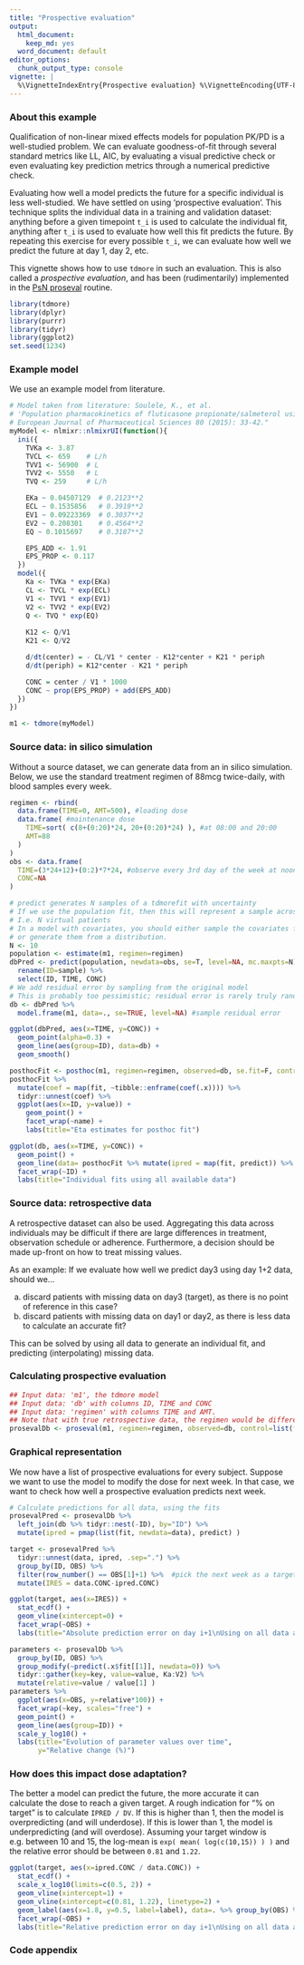 ```yaml
---
title: "Prospective evaluation"
output:
  html_document:
    keep_md: yes
  word_document: default
editor_options:
  chunk_output_type: console
vignette: |
  %\VignetteIndexEntry{Prospective evaluation} %\VignetteEncoding{UTF-8} %\VignetteEngine{knitr::rmarkdown}
---
```

### About this example {-}

Qualification of non-linear mixed effects models for population PK/PD is a well-studied problem. We can evaluate goodness-of-fit through several standard metrics like LL, AIC, by evaluating a visual predictive check or even evaluating key prediction metrics through a numerical predictive check.

Evaluating how well a model predicts the future for a specific individual is less well-studied. We have settled on using 'prospective evaluation'. This technique splits the individual data in a training and validation dataset: anything before a given timepoint `t_i` is used to calculate the individual fit, anything after `t_i` is used to evaluate how well this fit predicts the future. By repeating this exercise for every possible `t_i`, we can evaluate how well we predict the future at day 1, day 2, etc.

This vignette shows how to use `tdmore` in such an evaluation. This is also called a _prospective evaluation_, and has been (rudimentarily) implemented in the  [PsN proseval](https://github.com/UUPharmacometrics/PsN/releases/download/4.9.0/proseval_userguide.pdf "proseval manual page") routine.

```r
library(tdmore)
library(dplyr)
library(purrr)
library(tidyr)
library(ggplot2)
set.seed(1234)
```

### Example model
We use an example model from literature.

```r
# Model taken from literature: Soulele, K., et al.
# 'Population pharmacokinetics of fluticasone propionate/salmeterol using two different dry powder inhalers.'
# European Journal of Pharmaceutical Sciences 80 (2015): 33-42."
myModel <- nlmixr::nlmixrUI(function(){
  ini({
    TVKa <- 3.87
    TVCL <- 659    # L/h
    TVV1 <- 56900  # L
    TVV2 <- 5550   # L
    TVQ <- 259     # L/h

    EKa ~ 0.04507129  # 0.2123**2
    ECL ~ 0.1535856   # 0.3919**2
    EV1 ~ 0.09223369  # 0.3037**2
    EV2 ~ 0.208301    # 0.4564**2
    EQ ~ 0.1015697    # 0.3187**2

    EPS_ADD <- 1.91
    EPS_PROP <- 0.117
  })
  model({
    Ka <- TVKa * exp(EKa)
    CL <- TVCL * exp(ECL)
    V1 <- TVV1 * exp(EV1)
    V2 <- TVV2 * exp(EV2)
    Q <- TVQ * exp(EQ)
    
    K12 <- Q/V1
    K21 <- Q/V2

    d/dt(center) = - CL/V1 * center - K12*center + K21 * periph
    d/dt(periph) = K12*center - K21 * periph

    CONC = center / V1 * 1000
    CONC ~ prop(EPS_PROP) + add(EPS_ADD)
  })
})

m1 <- tdmore(myModel)
```

### Source data: in silico simulation
Without a source dataset, we can generate data from an in silico simulation. Below, we use the standard treatment regimen of 88mcg twice-daily, with blood samples every week.

```r
regimen <- rbind(
  data.frame(TIME=0, AMT=500), #loading dose
  data.frame( #maintenance dose
    TIME=sort( c(8+(0:20)*24, 20+(0:20)*24) ), #at 08:00 and 20:00
    AMT=88
  )
)
obs <- data.frame(
  TIME=(3*24+12)+(0:2)*7*24, #observe every 3rd day of the week at noon
  CONC=NA
)

# predict generates N samples of a tdmorefit with uncertainty
# If we use the population fit, then this will represent a sample across the population.
# I.e. N virtual patients
# In a model with covariates, you should either sample the covariates from an external database,
# or generate them from a distribution.
N <- 10
population <- estimate(m1, regimen=regimen)
dbPred <- predict(population, newdata=obs, se=T, level=NA, mc.maxpts=N) %>%
  rename(ID=sample) %>%
  select(ID, TIME, CONC)
# We add residual error by sampling from the original model
# This is probably too pessimistic; residual error is rarely truly random...
db <- dbPred %>%
  model.frame(m1, data=., se=TRUE, level=NA) #sample residual error

ggplot(dbPred, aes(x=TIME, y=CONC)) + 
  geom_point(alpha=0.3) +
  geom_line(aes(group=ID), data=db) +
  geom_smooth()

posthocFit <- posthoc(m1, regimen=regimen, observed=db, se.fit=F, control=list(factr=1e14))
posthocFit %>% 
  mutate(coef = map(fit, ~tibble::enframe(coef(.x)))) %>% 
  tidyr::unnest(coef) %>%
  ggplot(aes(x=ID, y=value)) + 
    geom_point() + 
    facet_wrap(~name) +
    labs(title="Eta estimates for posthoc fit")

ggplot(db, aes(x=TIME, y=CONC)) + 
  geom_point() +
  geom_line(data= posthocFit %>% mutate(ipred = map(fit, predict)) %>% tidyr::unnest(ipred) ) +
  facet_wrap(~ID) +
  labs(title="Individual fits using all available data")
```

### Source data: retrospective data
A retrospective dataset can also be used. Aggregating this data across individuals may be difficult if there are large differences in treatment, observation schedule or adherence. Furthermore, a decision should be made up-front on how to treat missing values.

As an example: If we evaluate how well we predict day3 using day 1+2 data, should we...

a) discard patients with missing data on day3 (target), as there is no point of reference in this case?
b) discard patients with missing data on day1 or day2, as there is less data to calculate an accurate fit?

This can be solved by using all data to generate an individual fit, and predicting (interpolating) missing data.

### Calculating prospective evaluation {-}
```r
## Input data: 'm1', the tdmore model
## Input data: 'db' with columns ID, TIME and CONC
## Input data: 'regimen' with columns TIME and AMT.
## Note that with true retrospective data, the regimen would be different per individual
prosevalDb <- proseval(m1, regimen=regimen, observed=db, control=list(factr=1e14))
```

### Graphical representation {-}
We now have a list of prospective evaluations for every subject. Suppose we want to use the model to modify the dose for next week. In that case, we want to check how well a prospective evaluation predicts next week.

```r
# Calculate predictions for all data, using the fits
prosevalPred <- prosevalDb %>%
  left_join(db %>% tidyr::nest(-ID), by="ID") %>%
  mutate(ipred = pmap(list(fit, newdata=data), predict) )

target <- prosevalPred %>% 
  tidyr::unnest(data, ipred, .sep=".") %>%
  group_by(ID, OBS) %>% 
  filter(row_number() == OBS[1]+1) %>%  #pick the next week as a target
  mutate(IRES = data.CONC-ipred.CONC)

ggplot(target, aes(x=IRES)) +
  stat_ecdf() +
  geom_vline(xintercept=0) +
  facet_wrap(~OBS) +
  labs(title="Absolute prediction error on day i+1\nUsing on all data available on day i")
```

```r
parameters <- prosevalDb %>%
  group_by(ID, OBS) %>%
  group_modify(~predict(.x$fit[[1]], newdata=0)) %>%
  tidyr::gather(key=key, value=value, Ka:V2) %>%
  mutate(relative=value / value[1] )
parameters %>%
  ggplot(aes(x=OBS, y=relative*100)) +
  facet_wrap(~key, scales="free") +
  geom_point() +
  geom_line(aes(group=ID)) +
  scale_y_log10() +
  labs(title="Evolution of parameter values over time",
       y="Relative change (%)")
```

### How does this impact dose adaptation? {-}
The better a model can predict the future, the more accurate it can calculate the dose to reach a given target. A rough indication for "% on target" is to calculate `IPRED / DV`. If this is higher than 1, then the model is overpredicting (and will underdose). If this is lower than 1, the model is underpredicting (and will overdose). Assuming your target window is e.g. between 10 and 15, the log-mean is `exp( mean( log(c(10,15)) ) )` and the relative error should be between `0.81` and `1.22`.

```r
ggplot(target, aes(x=ipred.CONC / data.CONC)) +
  stat_ecdf() +
  scale_x_log10(limits=c(0.5, 2)) +
  geom_vline(xintercept=1) +
  geom_vline(xintercept=c(0.81, 1.22), linetype=2) +
  geom_label(aes(x=1.8, y=0.5, label=label), data=. %>% group_by(OBS) %>% summarize(label=paste0( round(mean(between(ipred.CONC/data.CONC, 0.81, 1.22))*100), "%"))) +
  facet_wrap(~OBS) +
  labs(title="Relative prediction error on day i+1\nUsing on all data available on day i")
```

### Code appendix
```r
```
